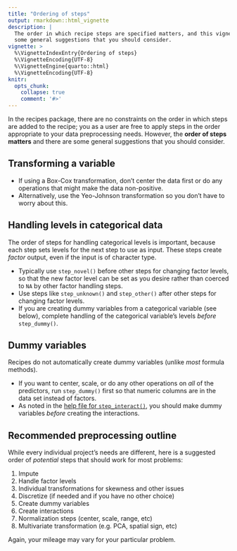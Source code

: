 ```yaml
---
title: "Ordering of steps"
output: rmarkdown::html_vignette
description: |
  The order in which recipe steps are specified matters, and this vignette gives
  some general suggestions that you should consider.
vignette: >
  %\VignetteIndexEntry{Ordering of steps}
  %\VignetteEncoding{UTF-8}
  %\VignetteEngine{quarto::html}
  %\VignetteEncoding{UTF-8}
knitr:
  opts_chunk:
    collapse: true
    comment: '#>'
---
```


In the recipes package, there are no constraints on the order in which steps are added to the recipe; you as a user are free to apply steps in the order appropriate to your data preprocessing needs. However, the **order of steps matters** and there are some general suggestions that you should consider.

## Transforming a variable

* If using a Box-Cox transformation, don't center the data first or do any operations that might make the data non-positive. 
* Alternatively, use the Yeo-Johnson transformation so you don't have to worry about this. 

## Handling levels in categorical data

The order of steps for handling categorical levels is important, because each step sets levels for the next step to use as input. These steps create _factor_ output, even if the input is of character type.

* Typically use `step_novel()` before other steps for changing factor levels, so that the new factor level can be set as you desire rather than coerced to `NA` by other factor handling steps.
* Use steps like `step_unknown()` and `step_other()` after other steps for changing factor levels. 
* If you are creating dummy variables from a categorical variable (see below), complete handling of the categorical variable's levels _before_ `step_dummy()`.

## Dummy variables

Recipes do not automatically create dummy variables (unlike _most_ formula methods). 

* If you want to center, scale, or do any other operations on _all_ of the predictors, run `step_dummy()` first so that numeric columns are in the data set instead of factors. 
* As noted in the [help file for `step_interact()`](https://recipes.tidymodels.org/reference/step_interact.html), you should make dummy variables _before_ creating the interactions.


## Recommended preprocessing outline

While every individual project's needs are different, here is a suggested order of _potential_ steps that should work for most problems:

1. Impute
1. Handle factor levels
1. Individual transformations for skewness and other issues
1. Discretize (if needed and if you have no other choice) 
1. Create dummy variables
1. Create interactions
1. Normalization steps (center, scale, range, etc) 
1. Multivariate transformation (e.g. PCA, spatial sign, etc) 

Again, your mileage may vary for your particular problem. 
